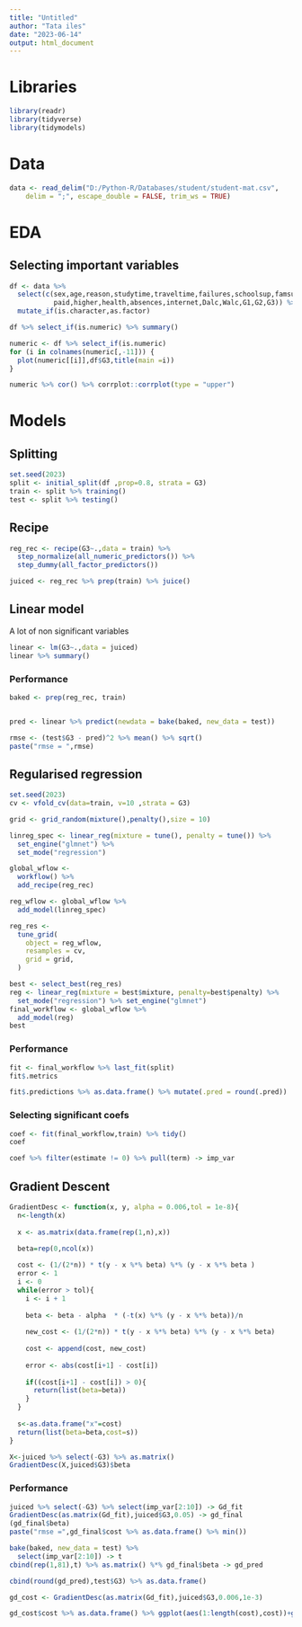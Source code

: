 ---
title: "Untitled"
author: "Tata iles"
date: "2023-06-14"
output: html_document
---

# Libraries

```{r include=FALSE}
library(readr)
library(tidyverse)
library(tidymodels)
```

# Data

```{r message=FALSE, warning=FALSE}
data <- read_delim("D:/Python-R/Databases/student/student-mat.csv", 
    delim = ";", escape_double = FALSE, trim_ws = TRUE)

```

# EDA

## Selecting important variables

```{r}
df <- data %>%
  select(c(sex,age,reason,studytime,traveltime,failures,schoolsup,famsup,
           paid,higher,health,absences,internet,Dalc,Walc,G1,G2,G3)) %>%
  mutate_if(is.character,as.factor)
```

```{r}
df %>% select_if(is.numeric) %>% summary()
```

```{r}
numeric <- df %>% select_if(is.numeric)
for (i in colnames(numeric[,-11])) {
  plot(numeric[[i]],df$G3,title(main =i))
}
```

```{r}
numeric %>% cor() %>% corrplot::corrplot(type = "upper")
```

# Models

## Splitting

```{r}
set.seed(2023)
split <- initial_split(df ,prop=0.8, strata = G3)
train <- split %>% training()
test <- split %>% testing()
```

## Recipe

```{r}
reg_rec <- recipe(G3~.,data = train) %>%
  step_normalize(all_numeric_predictors()) %>% 
  step_dummy(all_factor_predictors()) 

juiced <- reg_rec %>% prep(train) %>% juice()
```

## Linear model

A lot of non significant variables

```{r}
linear <- lm(G3~.,data = juiced)
linear %>% summary() 
```

### Performance

```{r}
baked <- prep(reg_rec, train)


pred <- linear %>% predict(newdata = bake(baked, new_data = test))

rmse <- (test$G3 - pred)^2 %>% mean() %>% sqrt() 
paste("rmse = ",rmse)
```

## Regularised regression

```{r}
set.seed(2023)
cv <- vfold_cv(data=train, v=10 ,strata = G3)

grid <- grid_random(mixture(),penalty(),size = 10)

linreg_spec <- linear_reg(mixture = tune(), penalty = tune()) %>%
  set_engine("glmnet") %>%
  set_mode("regression")

global_wflow <- 
  workflow() %>% 
  add_recipe(reg_rec)

reg_wflow <- global_wflow %>%
  add_model(linreg_spec)

reg_res <- 
  tune_grid(
    object = reg_wflow, 
    resamples = cv, 
    grid = grid,
  )
```

```{r}
best <- select_best(reg_res)
reg <- linear_reg(mixture = best$mixture, penalty=best$penalty) %>%
  set_mode("regression") %>% set_engine("glmnet")
final_workflow <- global_wflow %>%
  add_model(reg)
best
```

### Performance

```{r}
fit <- final_workflow %>% last_fit(split)
fit$.metrics
```

```{r}
fit$.predictions %>% as.data.frame() %>% mutate(.pred = round(.pred))
```

### Selecting significant coefs

```{r}
coef <- fit(final_workflow,train) %>% tidy()
coef
```

```{r}
coef %>% filter(estimate != 0) %>% pull(term) -> imp_var
```

## Gradient Descent

```{r}
GradientDesc <- function(x, y, alpha = 0.006,tol = 1e-8){
  n<-length(x)
  
  x <- as.matrix(data.frame(rep(1,n),x))
  
  beta=rep(0,ncol(x))

  cost <- (1/(2*n)) * t(y - x %*% beta) %*% (y - x %*% beta )
  error <- 1
  i <- 0
  while(error > tol){
    i <- i + 1
    
    beta <- beta - alpha  * (-t(x) %*% (y - x %*% beta))/n
    
    new_cost <- (1/(2*n)) * t(y - x %*% beta) %*% (y - x %*% beta)
    
    cost <- append(cost, new_cost)
    
    error <- abs(cost[i+1] - cost[i])
    
    if((cost[i+1] - cost[i]) > 0){
      return(list(beta=beta))
    }
  }
  
  s<-as.data.frame("x"=cost)
  return(list(beta=beta,cost=s))
}
```

```{r}
X<-juiced %>% select(-G3) %>% as.matrix()
GradientDesc(X,juiced$G3)$beta
```

### Performance

```{r}
juiced %>% select(-G3) %>% select(imp_var[2:10]) -> Gd_fit
GradientDesc(as.matrix(Gd_fit),juiced$G3,0.05) -> gd_final
(gd_final$beta)
paste("rmse =",gd_final$cost %>% as.data.frame() %>% min())
```

```{r}
bake(baked, new_data = test) %>%
  select(imp_var[2:10]) -> t
cbind(rep(1,81),t) %>% as.matrix() %*% gd_final$beta -> gd_pred

cbind(round(gd_pred),test$G3) %>% as.data.frame()
```

```{r}
gd_cost <- GradientDesc(as.matrix(Gd_fit),juiced$G3,0.006,1e-3)

gd_cost$cost %>% as.data.frame() %>% ggplot(aes(1:length(cost),cost))+geom_line()
```
